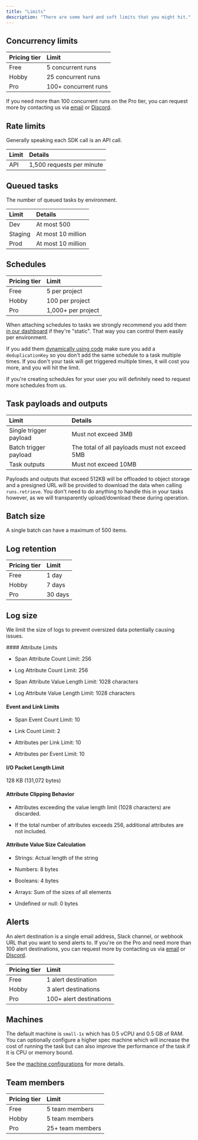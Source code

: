 ```yaml
---
title: "Limits"
description: "There are some hard and soft limits that you might hit."
---
```


## Concurrency limits

| Pricing tier | Limit                |
| :----------- | :------------------- |
| Free         | 5 concurrent runs    |
| Hobby        | 25 concurrent runs   |
| Pro          | 100+ concurrent runs |

If you need more than 100 concurrent runs on the Pro tier, you can request more by contacting us via [email](https://trigger.dev/contact) or [Discord](https://trigger.dev/discord).

## Rate limits

Generally speaking each SDK call is an API call.

| Limit | Details                   |
| :---- | :------------------------ |
| API   | 1,500 requests per minute |

<RateLimitHitUseBatchTrigger />

## Queued tasks

The number of queued tasks by environment.

| Limit   | Details            |
| :------ | :----------------- |
| Dev     | At most 500        |
| Staging | At most 10 million |
| Prod    | At most 10 million |

## Schedules

| Pricing tier | Limit              |
| :----------- | :----------------- |
| Free         | 5 per project      |
| Hobby        | 100 per project    |
| Pro          | 1,000+ per project |

When attaching schedules to tasks we strongly recommend you add them [in our dashboard](/tasks/scheduled#attaching-schedules-in-the-dashboard) if they're "static". That way you can control them easily per environment.

If you add them [dynamically using code](/management/schedules/create) make sure you add a `deduplicationKey` so you don't add the same schedule to a task multiple times. If you don't your task will get triggered multiple times, it will cost you more, and you will hit the limit.

If you're creating schedules for your user you will definitely need to request more schedules from us.

## Task payloads and outputs

| Limit                  | Details                                       |
| :--------------------- | :-------------------------------------------- |
| Single trigger payload | Must not exceed 3MB                           |
| Batch trigger payload  | The total of all payloads must not exceed 5MB |
| Task outputs           | Must not exceed 10MB                          |

Payloads and outputs that exceed 512KB will be offloaded to object storage and a presigned URL will be provided to download the data when calling `runs.retrieve`. You don't need to do anything to handle this in your tasks however, as we will transparently upload/download these during operation.

## Batch size

A single batch can have a maximum of 500 items.

<SoftLimit />

## Log retention

| Pricing tier | Limit   |
| :----------- | :------ |
| Free         | 1 day   |
| Hobby        | 7 days  |
| Pro          | 30 days |

## Log size

We limit the size of logs to prevent oversized data potentially causing issues.

<Expandable title="log limits">
  #### Attribute Limits

  * Span Attribute Count Limit: 256

  * Log Attribute Count Limit: 256

  * Span Attribute Value Length Limit: 1028 characters

  * Log Attribute Value Length Limit: 1028 characters

  #### Event and Link Limits

  * Span Event Count Limit: 10

  * Link Count Limit: 2

  * Attributes per Link Limit: 10

  * Attributes per Event Limit: 10

  #### I/O Packet Length Limit

  128 KB (131,072 bytes)

  #### Attribute Clipping Behavior

  * Attributes exceeding the value length limit (1028 characters) are discarded.

  * If the total number of attributes exceeds 256, additional attributes are not included.

  #### Attribute Value Size Calculation

  * Strings: Actual length of the string

  * Numbers: 8 bytes

  * Booleans: 4 bytes

  * Arrays: Sum of the sizes of all elements

  * Undefined or null: 0 bytes
</Expandable>

## Alerts

An alert destination is a single email address, Slack channel, or webhook URL that you want to send alerts to. If you're on the Pro and need more than 100 alert destinations, you can request more by contacting us via [email](https://trigger.dev/contact) or [Discord](https://trigger.dev/discord).

| Pricing tier | Limit                   |
| :----------- | :---------------------- |
| Free         | 1 alert destination     |
| Hobby        | 3 alert destinations    |
| Pro          | 100+ alert destinations |

## Machines

The default machine is `small-1x` which has 0.5 vCPU and 0.5 GB of RAM. You can optionally configure a higher spec machine which will increase the cost of running the task but can also improve the performance of the task if it is CPU or memory bound.

See the [machine configurations](/machines#machine-configurations) for more details.

## Team members

| Pricing tier | Limit            |
| :----------- | :--------------- |
| Free         | 5 team members   |
| Hobby        | 5 team members   |
| Pro          | 25+ team members |